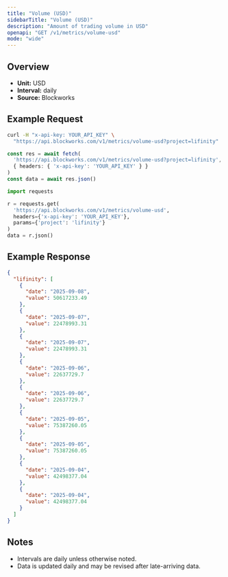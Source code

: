 ```yaml
---
title: "Volume (USD)"
sidebarTitle: "Volume (USD)"
description: "Amount of trading volume in USD"
openapi: "GET /v1/metrics/volume-usd"
mode: "wide"
---
```


## Overview

- **Unit:** USD
- **Interval:** daily
- **Source:** Blockworks

## Example Request

<CodeGroup>

```bash cURL
curl -H "x-api-key: YOUR_API_KEY" \
  "https://api.blockworks.com/v1/metrics/volume-usd?project=lifinity"
```

```typescript TypeScript
const res = await fetch(
  'https://api.blockworks.com/v1/metrics/volume-usd?project=lifinity',
  { headers: { 'x-api-key': 'YOUR_API_KEY' } }
)
const data = await res.json()
```

```python Python
import requests

r = requests.get(
  'https://api.blockworks.com/v1/metrics/volume-usd',
  headers={'x-api-key': 'YOUR_API_KEY'},
  params={'project': 'lifinity'}
)
data = r.json()
```

</CodeGroup>

## Example Response

```json
{
  "lifinity": [
    {
      "date": "2025-09-08",
      "value": 50617233.49
    },
    {
      "date": "2025-09-07",
      "value": 22478993.31
    },
    {
      "date": "2025-09-07",
      "value": 22478993.31
    },
    {
      "date": "2025-09-06",
      "value": 22637729.7
    },
    {
      "date": "2025-09-06",
      "value": 22637729.7
    },
    {
      "date": "2025-09-05",
      "value": 75387260.05
    },
    {
      "date": "2025-09-05",
      "value": 75387260.05
    },
    {
      "date": "2025-09-04",
      "value": 42498377.04
    },
    {
      "date": "2025-09-04",
      "value": 42498377.04
    }
  ]
}
```

## Notes
- Intervals are daily unless otherwise noted.
- Data is updated daily and may be revised after late-arriving data.

